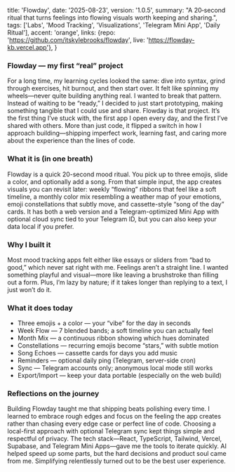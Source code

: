   title: 'Flowday',
  date: '2025-08-23',
  version: '1.0.5',
  summary:
    "A 20‑second ritual that turns feelings into flowing visuals worth keeping and sharing.",
  tags: ['Labs', 'Mood Tracking', 'Visualizations', 'Telegram Mini App', 'Daily Ritual'],
  accent: 'orange',
  links: {repo: 'https://github.com/itskylebrooks/flowday', live: 'https://flowday-kb.vercel.app'},
}

### Flowday — my first “real” project

For a long time, my learning cycles looked the same: dive into syntax, grind through exercises, hit burnout, and then start over. It felt like spinning my wheels—never quite building anything real. I wanted to break that pattern. Instead of waiting to be “ready,” I decided to just start prototyping, making something tangible that I could use and share. Flowday is that project. It’s the first thing I’ve stuck with, the first app I open every day, and the first I’ve shared with others. More than just code, it flipped a switch in how I approach building—shipping imperfect work, learning fast, and caring more about the experience than the lines of code.

### What it is (in one breath)

Flowday is a quick 20-second mood ritual. You pick up to three emojis, slide a color, and optionally add a song. From that simple input, the app creates visuals you can revisit later: weekly “flowing” ribbons that feel like a soft timeline, a monthly color mix resembling a weather map of your emotions, emoji constellations that subtly move, and cassette-style “song of the day” cards. It has both a web version and a Telegram-optimized Mini App with optional cloud sync tied to your Telegram ID, but you can also keep your data local if you prefer.

### Why I built it

Most mood tracking apps felt either like essays or sliders from “bad to good,” which never sat right with me. Feelings aren’t a straight line. I wanted something playful and visual—more like leaving a brushstroke than filling out a form. Plus, I’m lazy by nature; if it takes longer than replying to a text, I just won’t do it.

### What it does today

- Three emojis + a color — your “vibe” for the day in seconds  
- Week Flow — 7 blended bands; a soft timeline you can actually feel  
- Month Mix — a continuous ribbon showing which hues dominated  
- Constellations — recurring emojis become “stars,” with subtle motion  
- Song Echoes — cassette cards for days you add music  
- Reminders — optional daily ping (Telegram, server-side cron)  
- Sync — Telegram accounts only; anonymous local mode still works  
- Export/Import — keep your data portable (especially on the web build)  

### Reflections on the journey

Building Flowday taught me that shipping beats polishing every time. I learned to embrace rough edges and focus on the feeling the app creates rather than chasing every edge case or perfect line of code. Choosing a local-first approach with optional Telegram sync kept things simple and respectful of privacy. The tech stack—React, TypeScript, Tailwind, Vercel, Supabase, and Telegram Mini Apps—gave me the tools to iterate quickly. AI helped speed up some parts, but the hard decisions and product soul came from me. Simplifying relentlessly turned out to be the best user experience.